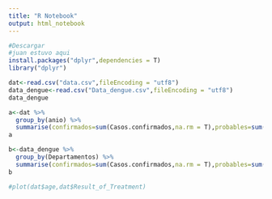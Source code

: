 ```yaml
---
title: "R Notebook"
output: html_notebook
---
```


```r

#Descargar
#juan estuvo aqui
install.packages("dplyr",dependencies = T)
library("dplyr")

dat<-read.csv("data.csv",fileEncoding = "utf8")
data_dengue<-read.csv("Data_dengue.csv",fileEncoding = "utf8")
data_dengue

a<-dat %>%
  group_by(anio) %>% 
  summarise(confirmados=sum(Casos.confirmados,na.rm = T),probables=sum(Casos.probables,na.rm=T))
a

b<-data_dengue %>%
  group_by(Departamentos) %>%
  summarise(confirmados=sum(Casos.confirmados,na.rm = T),probables=sum(Casos.probables,na.rm = T))
b

#plot(dat$age,dat$Result_of_Treatment)

```
